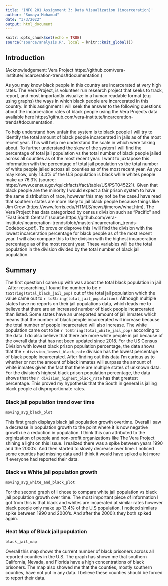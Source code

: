 ```yaml
---
title: 'INFO 201 Assignment 3: Data Visualization (incarceration)'
author: "Sumaya Mohamud"
date: "3/3/2022"
output: html_document
---
```


```r
knitr::opts_chunk$set(echo = TRUE)
source("source/analysis.R", local = knitr::knit_global())
```

## Introduction

(Acknowledgement: Vera Project https://github.com/vera-institute/incarceration-trends#documentation.)

As you may know black people in this country are incarcerated at very high rates. The Vera Project, is volunteer run research project that seeks to track, report, and most importantly visualize in a human readable format (e.g using graphs) the ways in which black people are incarcerated in this country. In this assignment I will seek the answer to the following questions about the incarceration rates of black people using the Vera Projects data available here https://github.com/vera-institute/incarceration-trends#documentation.

To help understand how unfair the system is to black people I will try to identify the total amount of black people incarcerated in jails as of the most recent year. This will help me understand the scale in which were talking about. To further understand the skew of the system I will find the percentage of total jail population vs the total number of black people jailed across all counties as of the most recent year. I want to juxtapose this information with the percentage of total jail population vs the total number of white people jailed across all counties as of the most recent year. As you may know, only 13.4% of the U.S population is black while whites people make up 76.3%  (source: https://www.census.gov/quickfacts/fact/table/US/PST045221). 
Given that black people are the minority I would expect a fair prison system to have the same distribution of race, however this may not be the case.I have read that southern states are more likely to jail black people because things like Jim Crow (https://www.ferris.edu/HTMLS/news/jimcrow/what.htm). The Vera Project has data categorized by census division such as "Pacific" and "East South Central" (source:https://github.com/vera-institute/incarceration-trends/blob/master/incarceration_trends-Codebook.pdf).
To prove or disprove this I will find the division with the lowest incarceration percentage for black people as of the most recent year. I will also compare this to the division with the highest incarceration percentage as of the most recent year. These variables will be the total population in the division divided by the total number of black jail population. 

## Summary

The first question I came up with was about the total black population in jail . After researching, I found the number to be `r toString(total_black_jail_pop)` out of the total jail population which the value came out to `r toString(total_jail_population)`. Although multiple states have no reports on their jail populations data, which leads me to believe that there are an increased number of black people incarcerated than listed. Some states have an unreported amount of jail inmates which means that the number of black people incarcerated will increase because the total number of people incarcerated will also increase. The white population came out to be `r toString(total_white_jail_pop)` according to the data. I do also believe that there are more white people in jail because of the overall data that has not been updated since 2018. 
For the US Census Division with lowest black prison population percentage, the data shows that the `r division_lowest_black_rate` division has the lowest percentage of black people incarcerated. 
After finding out this data I’m curious as to whether or not the amount of black inmates will surpass the amount of white inmates given the fact that there are multiple states of unknown data.  For the division's highest black prison population percentage, the data shows that the `r division_highest_black_rate` has that greatest percentage. This proved my hypothesis that the South in general is jailing black people at disproportionate rates. 

### Black jail population trend over time
```r
moving_avg_black_plot
```

This first graph displays black jail population growth overtime. Overall I saw a decrease in population growth to the point where it is now negative growth i.e a reduction in population. I think this can attributed to the orginization of people and non-profit organizations like The Vera Project shining a light on this issue. I realized there was a spike between years 1990 and the 2000’s. And then started to slowly decrease over time. I noticed some counties had missing data and I think it would have spiked a lot more if everyone had reported their data.

### Black vs White jail population growth
```r
moving_avg_white_and_black_plot
```


For the second graph of I chose to compare white jail population vs black jail population growth over time. The most important piece of information I got from this is that black and whites are incaerated at similar rates however black people only make up 13.4% of the U.S population. I noticed similars spike between 1990 and 2000’s. And after the 2000’s they both spiked again.

### Heat Map of Black jail population
```r
black_jail_map
```

Overall this map shows the current number of black prisoners across all reported counties in the U.S. The graph has shown me that southern California, Nevada, and Florida have a high concentrations of black prisoners. The map also showed me that the counties, mostly southern counties, have not put in any data. I believe these counties should be forced to report their data. 

